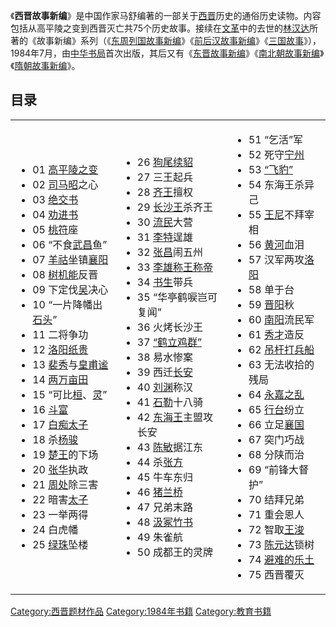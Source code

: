《'''西晋故事新编'''》是中国作家马舒编著的一部关于[[西晋|西晋]]历史的通俗历史读物。内容包括从高平陵之变到西晋灭亡共75个历史故事。接续在[[文革|文革]]中的去世的[[林汉达|林汉达]]所著的《故事新编》系列（《[[东周列国故事新编|东周列国故事新编]]》《[[前后汉故事新编|前后汉故事新编]]》《[[三国故事|三国故事]]》），1984年7月，由[[中华书局|中华书局]]首次出版，其后又有《[[东晋故事新编|东晋故事新编]]》《[[南北朝故事新编|南北朝故事新编]]》《[[隋朝故事新编|隋朝故事新编]]》。
==目录==
{|
|- valign=top
|
*01 [[高平陵之变|高平陵之变]]
*02 [[司马昭|司马昭]]之心
*03 [[嵇康|绝交书]] 
*04 [[阮籍|劝进书]]
*05 [[司马攸|桃符]]座 
*06 “不食[[武昌|武昌]]鱼” 
*07 [[羊祜|羊祜]]坐镇[[襄阳|襄阳]] 
*08 [[秃发树机能|树机能]]反晋
*09 下定伐[[吴|吴]]决心
*10 “一片降幡出[[石头城|石头]]”
*11 二将争功
*12 [[洛阳纸贵|洛阳纸贵]] 
*13 [[裴秀|裴秀]]与[[皇甫谧|皇甫谧]] 
*14 [[占田制|两万亩田]] 
*15 “可比[[汉桓帝|桓]]、[[汉灵帝|灵]]”
*16 [[石崇|斗富]]
*17 [[晋惠帝|白痴太子]] 
*18 杀[[杨骏|杨骏]] 
*19 [[司马玮|楚王]]的下场
*20 [[张华|张华]]执政
*21 [[周处|周处]]除三害
*22 暗害[[司马遹|太子]] 
*23 一举两得
*24 白虎幡
*25 [[绿珠|绿珠]]坠楼
|
*26 [[司马伦|狗尾续貂]] 
*27 三王起兵
*28 [[司马冏|齐王]]擅权
*29 [[司马乂|长沙王]]杀齐王
*30 [[流民|流民]]大营
*31 [[李特|李特]]逞雄
*32 [[张昌|张昌]]闹五州
*33 [[李雄|李雄]][[成汉|称王称帝]] 
*34 [[陆机|书生]]带兵
*35 “华亭鹤唳岂可复闻”
*36 火烤长沙王
*37 [[嵇绍|“鹤立鸡群”]]
*38 易水惨案
*39 西迁[[长安|长安]]
*40 [[刘渊|刘渊]]称汉
*41 [[石勒|石勒]]十八骑
*42 [[司马越|东海王]]主盟攻长安
*43 [[陳敏_(西晉)|陈敏]]据江东
*44 杀[[张方|张方]]
*45 牛车东归
*46 [[劉弘_(晉)|猪兰桥]] 
*47 兄弟末路
*48 [[竹书纪年|汲冢竹书]] 
*49 朱雀航
*50 成都王的灵牌
|
*51 “乞活”军
*52 死守[[宁州|宁州]] 
*53 [[王弥|“飞豹”]] 
*54 东海王杀异己
*55 [[王尼|王尼]]不拜宰相
*56 [[黄河|黄河]]血泪
*57 汉军两攻[[洛阳|洛阳]] 
*58 单于台 
*59 [[晋阳|晋阳]]秋
*60 [[南阳|南阳]]流民军
*61 [[杜弢|秀才]]造反
*62 [[陶侃|吊杆打兵船]]
*63 无法收拾的残局
*64 [[永嘉之乱|永嘉之乱]]
*65 [[行台|行台]]纷立 
*66 立足[[襄国|襄国]] 
*67 突门巧战
*68 分陕而治
*69 “前锋大督护”
*70 结拜兄弟
*71 重会恩人
*72 智取[[王浚|王浚]]
*73 [[陈元达|陈元达]]锁树
*74 [[前凉|避难的乐土]] 
*75 西晋覆灭
|}
[[Category:西晋题材作品|Category:西晋题材作品]]
[[Category:1984年书籍|Category:1984年书籍]]
[[Category:教育书籍|Category:教育书籍]]